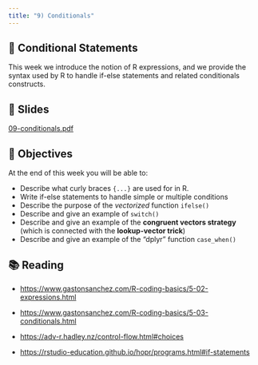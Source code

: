 ```yaml
---
title: "9) Conditionals"
---
```



## 📖 Conditional Statements

This week we introduce the notion of R expressions, and we provide the syntax 
used by R to handle if-else statements and related conditionals constructs.



## 📰 Slides

[09-conditionals.pdf](slides/09-conditionals.pdf)



## 🎯 Objectives

At the end of this week you will be able to:

- Describe what curly braces `{...}` are used for in R.
- Write if-else statements to handle simple or multiple conditions
- Describe the purpose of the _vectorized_ function `ifelse()`
- Describe and give an example of `switch()`
- Describe and give an example of the __congruent vectors strategy__ (which is connected with the __lookup-vector trick__)
- Describe and give an example of the "dplyr" function `case_when()`



## 📚 Reading

- <a href="https://www.gastonsanchez.com/R-coding-basics/5-02-expressions.html" target="_blank">https://www.gastonsanchez.com/R-coding-basics/5-02-expressions.html</a>

- <a href="https://www.gastonsanchez.com/R-coding-basics/5-03-conditionals.html" target="_blank">https://www.gastonsanchez.com/R-coding-basics/5-03-conditionals.html</a>

- <a href="https://adv-r.hadley.nz/control-flow.html#choices" target="_blank">https://adv-r.hadley.nz/control-flow.html#choices</a>

- <a href="https://rstudio-education.github.io/hopr/programs.html#if-statements" target="_blank">https://rstudio-education.github.io/hopr/programs.html#if-statements</a>


